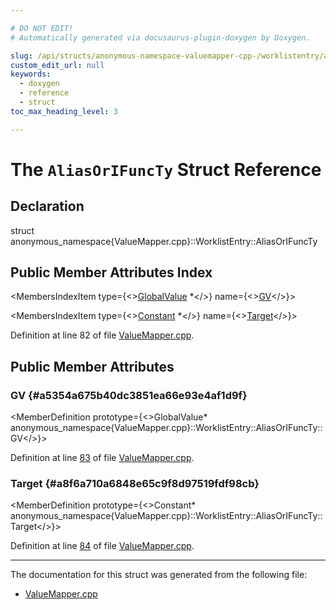 ```yaml
---

# DO NOT EDIT!
# Automatically generated via docusaurus-plugin-doxygen by Doxygen.

slug: /api/structs/anonymous-namespace-valuemapper-cpp-/worklistentry/aliasorifuncty
custom_edit_url: null
keywords:
  - doxygen
  - reference
  - struct
toc_max_heading_level: 3

---
```





# The `AliasOrIFuncTy` Struct Reference

<DoxygenPage pluginConfig={pluginConfig}>



## Declaration

<CodeBlock>struct anonymous_namespace{ValueMapper.cpp}::WorklistEntry::AliasOrIFuncTy</CodeBlock>

## Public Member Attributes Index

<MembersIndex>

<MembersIndexItem
  type={<><a href="/docs/api/classes/llvm/globalvalue">GlobalValue</a> &#42;</>}
  name={<><a href="#a5354a675b40dc3851ea66e93e4af1d9f">GV</a></>}>
</MembersIndexItem>

<MembersIndexItem
  type={<><a href="/docs/api/classes/llvm/constant">Constant</a> &#42;</>}
  name={<><a href="#a8f6a710a6848e65c9f8d97519fdf98cb">Target</a></>}>
</MembersIndexItem>

</MembersIndex>


Definition at line 82 of file <a href="/docs/api/files/lib/lib/transforms/lib/transforms/utils/valuemapper-cpp">ValueMapper.cpp</a>.

<SectionDefinition>

## Public Member Attributes

### GV {#a5354a675b40dc3851ea66e93e4af1d9f}

<MemberDefinition
  prototype={<>GlobalValue&#42; anonymous&#95;namespace&#123;ValueMapper.cpp&#125;::WorklistEntry::AliasOrIFuncTy::GV</>}>

Definition at line <a href="/docs/api/files/lib/lib/transforms/lib/transforms/utils/valuemapper-cpp/#l00083">83</a> of file <a href="/docs/api/files/lib/lib/transforms/lib/transforms/utils/valuemapper-cpp">ValueMapper.cpp</a>.
</MemberDefinition>

### Target {#a8f6a710a6848e65c9f8d97519fdf98cb}

<MemberDefinition
  prototype={<>Constant&#42; anonymous&#95;namespace&#123;ValueMapper.cpp&#125;::WorklistEntry::AliasOrIFuncTy::Target</>}>

Definition at line <a href="/docs/api/files/lib/lib/transforms/lib/transforms/utils/valuemapper-cpp/#l00084">84</a> of file <a href="/docs/api/files/lib/lib/transforms/lib/transforms/utils/valuemapper-cpp">ValueMapper.cpp</a>.
</MemberDefinition>

</SectionDefinition>

<hr/>

The documentation for this struct was generated from the following file:

<ul>
<li><a href="/docs/api/files/lib/lib/transforms/lib/transforms/utils/valuemapper-cpp">ValueMapper.cpp</a></li>
</ul>

</DoxygenPage>
